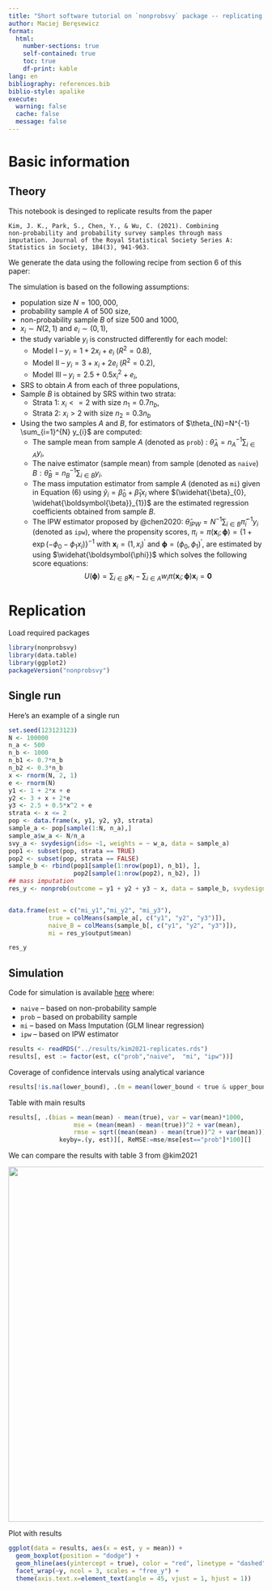 ```yaml
---
title: "Short software tutorial on `nonprobsvy` package -- replicating results from the Kim et al. (2021)"
author: Maciej Beręsewicz
format: 
  html:
    number-sections: true
    self-contained: true
    toc: true
    df-print: kable
lang: en
bibliography: references.bib
biblio-style: apalike
execute: 
  warning: false
  cache: false
  message: false
---
```



# Basic information

## Theory

This notebook is desinged to replicate results from the paper

```
Kim, J. K., Park, S., Chen, Y., & Wu, C. (2021). Combining
non-probability and probability survey samples through mass
imputation. Journal of the Royal Statistical Society Series A:
Statistics in Society, 184(3), 941-963.
```

We generate the data using the following recipe from section 6 of this paper:

The simulation is based on the following assumptions:

-   population size $N=100,000$,
-   probability sample $A$ of $500$ size,
-   non-probability sample $B$ of size $500$ and $1000$,
-   $x_{i} \sim N(2,1)$ and $e_{i} \sim (0,1)$,
-   the study variable $y_{i}$ is constructed differently for each
    model:
    -   Model I -- $y_{i}=1+2 x_{i}+e_{i}$ ($R^2=0.8$),
    -   Model II -- $y_{i}=3+x_{i}+2e_{i}$ ($R^2=0.2$),
    -   Model III -- $y_{i}=2.5 + 0.5x_{i}^2+e_{i}$,
-   SRS to obtain $A$ from each of three populations,
-   Sample $B$ is obtained by SRS within two strata:
    -   Strata 1: $x_i <= 2$ with size $n_1=0.7n_b$,
    -   Strata 2: $x_i > 2$ with size $n_2 = 0.3n_b$
-   Using the two samples $A$ and $B$, for estimators of
    $\theta_{N}=N^{-1} \sum_{i=1}^{N} y_{i}$ are computed:
    -   The sample mean from sample $A$ (denoted as `prob`) :
        $\widehat{\theta}_{A}=n_{A}^{-1} \sum_{i \in A} y_{i}$,
    -   The naive estimator (sample mean) from sample (denoted as `naive`)
        $B: \widehat{\theta}_{B}=n_{B}^{-1} \sum_{i \in B} y_{i}$.
    -   The mass imputation estimator from sample $A$ (denoted as `mi`) given in
        Equation (6) using
        $\widehat{y}_{i}=\widehat{\beta}_{0}+\widehat{\beta}_{1} x_{i}$
        where $(\widehat{\beta}_{0}, \widehat{\boldsymbol{\beta}}_{1})$
        are the estimated regression coefficients obtained from sample
        $B$.
    -   The IPW estimator proposed by @chen2020:
        $\widehat{\theta}_{I P W}=N^{-1} \sum_{i \in B} \widehat{\pi}_{i}^{-1} y_{i}$ (denoted as `ipw`),
        where the propensity scores,
        $\pi_{i}=\pi(\mathbf{x}_{i} ; \boldsymbol{\phi})=\left\{1+\exp (-\phi_{0}-\phi_{1} x_{i})\right\}^{-1}$
        with $\mathbf{x}_{i}=(1, x_{i})^{\prime}$ and
        $\boldsymbol{\phi}=(\phi_{0}, \phi_{1})^{\prime}$, are estimated
        by using $\widehat{\boldsymbol{\phi}}$ which solves the
        following score equations: $$
        U(\boldsymbol{\phi})=\sum_{i \in B} \mathbf{x}_{i}-\sum_{i \in A} w_{i} \pi(\mathbf{x}_{i} ; \boldsymbol{\phi}) \mathbf{x}_{i}=\mathbf{0}
        $$

# Replication

Load required packages

```r
library(nonprobsvy)
library(data.table)
library(ggplot2)
packageVersion("nonprobsvy")
```


## Single run

Here's an example of a single run 

```r
set.seed(123123123)
N <- 100000
n_a <- 500
n_b <- 1000
n_b1 <- 0.7*n_b
n_b2 <- 0.3*n_b
x <- rnorm(N, 2, 1)
e <- rnorm(N)
y1 <- 1 + 2*x + e
y2 <- 3 + x + 2*e
y3 <- 2.5 + 0.5*x^2 + e
strata <- x <= 2
pop <- data.frame(x, y1, y2, y3, strata)
sample_a <- pop[sample(1:N, n_a),]
sample_a$w_a <- N/n_a
svy_a <- svydesign(ids= ~1, weights = ~ w_a, data = sample_a)
pop1 <- subset(pop, strata == TRUE)
pop2 <- subset(pop, strata == FALSE)
sample_b <- rbind(pop1[sample(1:nrow(pop1), n_b1), ],
                  pop2[sample(1:nrow(pop2), n_b2), ])
## mass imputation
res_y <- nonprob(outcome = y1 + y2 + y3 ~ x, data = sample_b, svydesign = svy_a)


data.frame(est = c("mi_y1","mi_y2", "mi_y3"),
           true = colMeans(sample_a[, c("y1", "y2", "y3")]),
           naive_B = colMeans(sample_b[, c("y1", "y2", "y3")]),
           mi = res_y$output$mean)
```
```r
res_y
```

## Simulation

Code for simulation is available [here](../codes/2021-kim-et-al-jrssa.R) where:

+ `naive` -- based on non-probability sample 
+ `prob` -- based on probability sample
+ `mi` -- based on Mass Imputation (GLM linear regression)
+ `ipw` -- based on IPW estimator

```r
results <- readRDS("../results/kim2021-replicates.rds")
results[, est := factor(est, c("prob","naive",  "mi", "ipw"))]
```

Coverage of confidence intervals using analytical variance

```r
results[!is.na(lower_bound), .(m = mean(lower_bound < true & upper_bound > true)), keyby=.(y, est)][est == "mi"] 
```

Table with main results

```r
results[, .(bias = mean(mean) - mean(true), var = var(mean)*1000,
                  mse = (mean(mean) - mean(true))^2 + var(mean),
                  rmse = sqrt((mean(mean) - mean(true))^2 + var(mean))), 
              keyby=.(y, est)][, ReMSE:=mse/mse[est=="prob"]*100][]
```

We can compare the results with table 3 from @kim2021

![](../figs/jrssa-mi-paper-tab3.png){fig-align="center" width="700"}

Plot with results

```r
ggplot(data = results, aes(x = est, y = mean)) + 
  geom_boxplot(position = "dodge") +
  geom_hline(aes(yintercept = true), color = "red", linetype = "dashed") +
  facet_wrap(~y, ncol = 3, scales = "free_y") +
  theme(axis.text.x=element_text(angle = 45, vjust = 1, hjust = 1))
```

